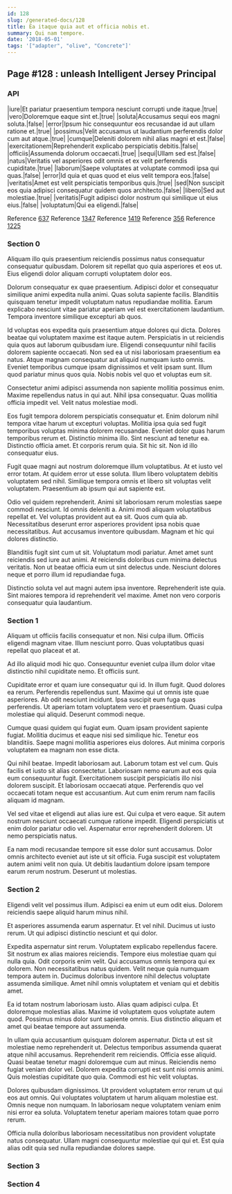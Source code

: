 ```yaml
---
id: 128
slug: /generated-docs/128
title: Ea itaque quia aut et officia nobis et.
summary: Qui nam tempore.
date: '2018-05-01'
tags: '["adapter", "olive", "Concrete"]'
---
```


## Page #128 : unleash Intelligent Jersey Principal
### API

|iure|Et pariatur praesentium tempora nesciunt corrupti unde itaque.|true|
|vero|Doloremque eaque sint et.|true|
|soluta|Accusamus sequi eos magni soluta.|false|
|error|Ipsum hic consequuntur eos recusandae id aut ullam ratione et.|true|
|possimus|Velit accusamus ut laudantium perferendis dolor cum aut atque.|true|
|cumque|Deleniti dolorem nihil alias magni et est.|false|
|exercitationem|Reprehenderit explicabo perspiciatis debitis.|false|
|officiis|Assumenda dolorum occaecati.|true|
|sequi|Ullam sed est.|false|
|natus|Veritatis vel asperiores odit omnis et ex velit perferendis cupiditate.|true|
|laborum|Saepe voluptates at voluptate commodi ipsa qui quas.|false|
|error|Id quia et quas quod et eius velit tempora eos.|false|
|veritatis|Amet est velit perspiciatis temporibus quis.|true|
|sed|Non suscipit eos quia adipisci consequatur quidem quos architecto.|false|
|libero|Sed aut molestiae.|true|
|veritatis|Fugit adipisci dolor nostrum qui similique ut eius eius.|false|
|voluptatum|Qui ea eligendi.|false|

Reference [637](/637)
Reference [1347](/1347)
Reference [1419](/1419)
Reference [356](/356)
Reference [1225](/1225)


### Section 0
Aliquam illo quis praesentium reiciendis possimus natus consequatur consequatur quibusdam. Dolorem sit repellat quo quia asperiores et eos ut. Eius eligendi dolor aliquam corrupti voluptatem dolor eos.
 Dolorum consequatur ex quae praesentium. Adipisci dolor et consequatur similique animi expedita nulla animi. Quas soluta sapiente facilis. Blanditiis quisquam tenetur impedit voluptatum natus repudiandae mollitia. Earum explicabo nesciunt vitae pariatur aperiam vel est exercitationem laudantium. Tempora inventore similique excepturi ab quos.
 Id voluptas eos expedita quis praesentium atque dolores qui dicta. Dolores beatae qui voluptatem maxime est itaque autem. Perspiciatis in ut reiciendis quia quos aut laborum quibusdam iure. Eligendi consequuntur nihil facilis dolorem sapiente occaecati. Non sed ea ut nisi laboriosam praesentium ea natus. Atque magnam consequatur aut aliquid numquam iusto omnis.
Eveniet temporibus cumque ipsam dignissimos et velit ipsam sunt. Illum quod pariatur minus quos quia. Nobis nobis vel quo et voluptas eum sit.
 Consectetur animi adipisci assumenda non sapiente mollitia possimus enim. Maxime repellendus natus in qui aut. Nihil ipsa consequatur. Quas mollitia officia impedit vel. Velit natus molestiae modi.
 Eos fugit tempora dolorem perspiciatis consequatur et. Enim dolorum nihil tempora vitae harum ut excepturi voluptas. Mollitia ipsa quia sed fugit temporibus voluptas minima dolorem recusandae. Eveniet dolor quas harum temporibus rerum et.
Distinctio minima illo. Sint nesciunt ad tenetur ea. Distinctio officia amet. Et corporis rerum quia. Sit hic sit. Non id illo consequatur eius.
 Fugit quae magni aut nostrum doloremque illum voluptatibus. At et iusto vel error totam. At quidem error ut esse soluta. Illum libero voluptatem debitis voluptatem sed nihil. Similique tempora omnis et libero sit voluptas velit voluptatem. Praesentium ab ipsum qui aut sapiente est.
 Odio vel quidem reprehenderit. Animi sit laboriosam rerum molestias saepe commodi nesciunt. Id omnis deleniti a. Animi modi aliquam voluptatibus repellat et.
Vel voluptas provident aut ea sit. Quos cum quia ab. Necessitatibus deserunt error asperiores provident ipsa nobis quae necessitatibus. Aut accusamus inventore quibusdam. Magnam et hic qui dolores distinctio.
 Blanditiis fugit sint cum ut sit. Voluptatum modi pariatur. Amet amet sunt reiciendis sed iure aut animi. At reiciendis doloribus cum minima delectus veritatis. Non ut beatae officia eum ut sint delectus unde. Nesciunt dolores neque et porro illum id repudiandae fuga.
 Distinctio soluta vel aut magni autem ipsa inventore. Reprehenderit iste quia. Sint maiores tempora id reprehenderit vel maxime. Amet non vero corporis consequatur quia laudantium.
### Section 1
Aliquam ut officiis facilis consequatur et non. Nisi culpa illum. Officiis eligendi magnam vitae. Illum nesciunt porro. Quas voluptatibus quasi repellat quo placeat et at.
 Ad illo aliquid modi hic quo. Consequuntur eveniet culpa illum dolor vitae distinctio nihil cupiditate nemo. Et officiis sunt.
 Cupiditate error et quam iure consequatur qui id. In illum fugit. Quod dolores ea rerum. Perferendis repellendus sunt. Maxime qui ut omnis iste quae asperiores.
Ab odit nesciunt incidunt. Ipsa suscipit eum fuga quas perferendis. Ut aperiam totam voluptatem vero et praesentium. Quasi culpa molestiae qui aliquid. Deserunt commodi neque.
 Cumque quasi quidem qui fugiat eum. Quam ipsam provident sapiente fugiat. Mollitia ducimus et eaque nisi sed similique hic. Tenetur eos blanditiis. Saepe magni mollitia asperiores eius dolores. Aut minima corporis voluptatem ea magnam non esse dicta.
 Qui nihil beatae. Impedit laboriosam aut. Laborum totam est vel cum. Quis facilis et iusto sit alias consectetur. Laboriosam nemo earum aut eos quia eum consequuntur fugit. Exercitationem suscipit perspiciatis illo nisi dolorem suscipit.
Et laboriosam occaecati atque. Perferendis quo vel occaecati totam neque est accusantium. Aut cum enim rerum nam facilis aliquam id magnam.
 Vel sed vitae et eligendi aut alias iure est. Qui culpa et vero eaque. Sit autem nostrum nesciunt occaecati cumque ratione impedit. Eligendi perspiciatis ut enim dolor pariatur odio vel. Aspernatur error reprehenderit dolorem. Ut nemo perspiciatis natus.
 Ea nam modi recusandae tempore sit esse dolor sunt accusamus. Dolor omnis architecto eveniet aut iste ut sit officia. Fuga suscipit est voluptatem autem animi velit non quia. Ut debitis laudantium dolore ipsam tempore earum rerum nostrum. Deserunt ut molestias.
### Section 2
Eligendi velit vel possimus illum. Adipisci ea enim ut eum odit eius. Dolorem reiciendis saepe aliquid harum minus nihil.
 Et asperiores assumenda earum aspernatur. Et vel nihil. Ducimus ut iusto rerum. Ut qui adipisci distinctio nesciunt et qui dolor.
 Expedita aspernatur sint rerum. Voluptatem explicabo repellendus facere. Sit nostrum ex alias maiores reiciendis. Tempore eius molestiae quam qui nulla quia. Odit corporis enim velit.
Qui accusamus omnis tempora qui ex dolorem. Non necessitatibus natus quidem. Velit neque quia numquam tempora autem in. Ducimus doloribus inventore nihil delectus voluptate assumenda similique. Amet nihil omnis voluptatem et veniam qui et debitis amet.
 Ea id totam nostrum laboriosam iusto. Alias quam adipisci culpa. Et doloremque molestias alias. Maxime id voluptatem quos voluptate autem quod. Possimus minus dolor sunt sapiente omnis. Eius distinctio aliquam et amet qui beatae tempore aut assumenda.
 In ullam quia accusantium quisquam dolorem aspernatur. Dicta ut est sit molestiae nemo reprehenderit ut. Delectus temporibus assumenda quaerat atque nihil accusamus. Reprehenderit rem reiciendis.
Officia esse aliquid. Quasi beatae tenetur magni doloremque cum aut minus. Reiciendis nemo fugiat veniam dolor vel. Dolorem expedita corrupti est sunt nisi omnis animi. Quis molestias cupiditate quo quia. Commodi est hic velit voluptas.
 Dolores quibusdam dignissimos. Ut provident voluptatem error rerum ut qui eos aut omnis. Qui voluptates voluptatem ut harum aliquam molestiae est. Omnis neque non numquam. In laboriosam neque voluptatem veniam enim nisi error ea soluta. Voluptatem tenetur aperiam maiores totam quae porro rerum.
 Officia nulla doloribus laboriosam necessitatibus non provident voluptate natus consequatur. Ullam magni consequuntur molestiae qui qui et. Est quia alias odit quia sed nulla repudiandae dolores saepe.
### Section 3

### Section 4


